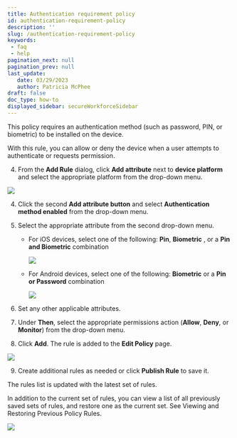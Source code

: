 ```yaml
---
title: Authentication requirement policy
id: authentication-requirement-policy
description: ''
slug: /authentication-requirement-policy
keywords: 
 - faq
 - help
pagination_next: null
pagination_prev: null
last_update: 
   date: 03/29/2023
   author: Patricia McPhee
draft: false
doc_type: how-to
displayed_sidebar: secureWorkforceSidebar
---
```


This policy requires an authentication method (such as password, PIN, or biometric) to be installed on the device.

With this rule, you can allow or deny the device when a user attempts to authenticate or requests permission. 



<SupportedMobileAuthenticator />




<CreateRule />

4. From the **Add Rule** dialog, click **Add attribute** next to **device platform** and select the appropriate platform from the drop-down menu. 

  ![](/images/policy/device_platform_ios.PNG)

4. Click the second **Add attribute button** and select **Authentication method enabled** from the drop-down menu.

5. Select the appropriate attribute from the second drop-down menu.

   * For iOS devices, select one of the following: **Pin**, **Biometric** , or a **Pin and Biometric** combination  

     ![](/images/policy/authentication_method_ios.PNG)

   * For Android devices, select one of the following: **Biometric** or a **Pin or Password** combination  

     ![](/images/policy/authentication_method_android.PNG)

6. Set any other applicable attributes.

7. Under **Then**, select the appropriate permissions action (**Allow**, **Deny**, or **Monitor**) from the drop-down menu.

8. Click **Add**. The rule is added to the **Edit Policy** page. 

  ![](/images/policy/authentication_method_android_biometric.PNG)

9. Create additional rules as needed or click **Publish Rule** to save it. 

  The rules list is updated with the latest set of rules.

  In addition to the current set of rules, you can view a list of all previously saved sets of rules, and restore one as the current set. See Viewing and Restoring Previous Policy Rules.



  ![](/images/policy/authentication_method_android_biometric_edit_screen.PNG)



